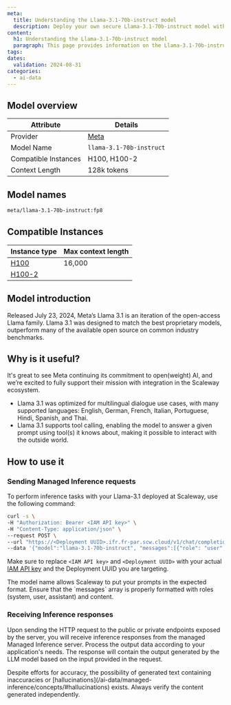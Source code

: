 ```yaml
---
meta:
  title: Understanding the Llama-3.1-70b-instruct model
  description: Deploy your own secure Llama-3.1-70b-instruct model with Scaleway Managed Inference. Privacy-focused, fully managed.
content:
  h1: Understanding the Llama-3.1-70b-instruct model
  paragraph: This page provides information on the Llama-3.1-70b-instruct model
tags:
dates:
  validation: 2024-08-31
categories:
  - ai-data
---
```


## Model overview

| Attribute       | Details                            |
|-----------------|------------------------------------|
| Provider        | [Meta](https://llama.meta.com/llama3/)  |
| Model Name      | `llama-3.1-70b-instruct`                 |
| Compatible Instances | H100, H100-2 |
| Context Length | 128k tokens    |

## Model names

```bash
meta/llama-3.1-70b-instruct:fp8
```

## Compatible Instances

| Instance type       | Max context length                            |
|-----------------|------------------------------------|
| [H100](https://www.scaleway.com/en/h100-pcie-try-it-now/)         | 16,000  |
| [H100-2](https://www.scaleway.com/en/h100-pcie-try-it-now/)         |   |

## Model introduction

Released July 23, 2024, Meta’s Llama 3.1 is an iteration of the open-access Llama family.
Llama 3.1 was designed to match the best proprietary models, outperform many of the available open source on common industry benchmarks.

## Why is it useful?

It's great to see Meta continuing its commitment to open(weight) AI, and we’re excited to fully support their mission with integration in the Scaleway ecosystem.

- Llama 3.1 was optimized for multilingual dialogue use cases, with many supported languages: English, German, French, Italian, Portuguese, Hindi, Spanish, and Thai.
- Llama 3.1 supports tool calling, enabling the model to answer a given prompt using tool(s) it knows about, making it possible to interact with the outside world.

## How to use it

### Sending Managed Inference requests

To perform inference tasks with your Llama-3.1 deployed at Scaleway, use the following command:

```bash
curl -s \
-H "Authorization: Bearer <IAM API key>" \
-H "Content-Type: application/json" \
--request POST \
--url "https://<Deployment UUID>.ifr.fr-par.scw.cloud/v1/chat/completions" \
--data '{"model":"llama-3.1-70b-instruct", "messages":[{"role": "user","content": "There is a llama in my garden, what should I do?"}], "max_tokens": 500, "top_p": 1, "temperature": 0.7, "stream": false}'
```

Make sure to replace `<IAM API key>` and `<Deployment UUID>` with your actual [IAM API key](/identity-and-access-management/iam/how-to/create-api-keys/) and the Deployment UUID you are targeting.

<Message type="tip">
  The model name allows Scaleway to put your prompts in the expected format.
</Message>

<Message type="note">
  Ensure that the `messages` array is properly formatted with roles (system, user, assistant) and content.
</Message>

### Receiving Inference responses

Upon sending the HTTP request to the public or private endpoints exposed by the server, you will receive inference responses from the managed Managed Inference server. 
Process the output data according to your application's needs. The response will contain the output generated by the LLM model based on the input provided in the request.

<Message type="note">
  Despite efforts for accuracy, the possibility of generated text containing inaccuracies or [hallucinations](/ai-data/managed-inference/concepts/#hallucinations) exists. Always verify the content generated independently.
</Message>